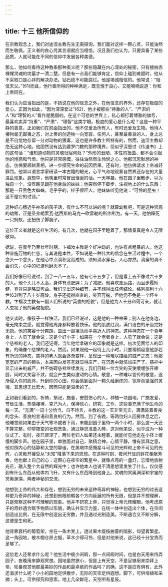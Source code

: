 ```yaml
---
---
---
```

title: 十三 他所信仰的
---





在宗教观念上，我们对迪涅主教先生无需探询。我们面对这样一颗心灵，只能油然而生敬佩。正义者的良心凭其言语就应当相信。况且我们也认为，只要具备了某些品质，人就可能在不同的信仰中发展各种美德。

那么，他如何看待这种教条那种奥义呢？那些隐藏在内心深处的秘密，只有接纳赤裸裸灵魂的坟墓才一清二楚。但是有一点我们能够肯定，信仰上碰到难题时，他从不采取口是心非的解决办法。钻石绝不可能腐烂。他是竭诚相信的。他常说：“相信天父。”(61)而且，他行善所得的种种满足，既无愧于良心，又能喃喃说道：你和上帝同在。

我们认为应当指出的是，不妨说在他的信念之外，在他信念的界外，还存在极度的爱心。正因为如此，“因为深深爱过”(62)，他才被那些“持重的人”、“严肃的人”和“理智的人”看作是脆弱的。在这个可悲的世界上，私心都打着博雅的旗号，最喜欢卖弄“持重”、“严肃”、“理智”这类字眼。极度的爱心是什么呢？这是一种平静的善意，正如我们在前面指出的，他不仅爱及所有人，有时还爱及生物。他待人接物毫无鄙夷之态，对上帝的创造物一向宽容。任何人，甚至最善良的人，身上总是不自觉地存留一分对动物的狠毒，这也是许多教士所特有的，然而，迪涅主教却绝无这种心地。他固然没有达到婆罗门教的那种境界，但似乎深思过《传道书》上的这句话：“谁知道动物的灵魂归宿何处？”外形的丑陋、本性的扭曲，都不会引起他的惶惑和气愤。他只是非常感慨，往往油然而生怜悯之心。他那沉思默想的神态，仿佛要超越表相，进一步探究生命的前因后果。还有时，他仿佛请求上帝减轻罪罚。他常以语言学家研读一本古籍的眼光，心平气和地观察自然界还存在的大量混乱现象。遐想中，他嘴里时常冒出怪诞的话。一天早晨，他在园子里散步，以为独自一个，没有瞧见跟在他身后的妹妹；他突然停下脚步，注视地上的什么东西：那是一只黑色大蜘蛛，毛乎乎的，样子很吓人。他妹妹听见他说：“可怜的昆虫！这不是它的过错。”

这种好心肠近乎神圣的孩子话，有什么不可以讲的呢？就算幼稚吧，可是这种崇高的幼稚，正是圣弗朗索瓦·达西斯的马克—欧雷勒的所作所为。有一天，他怕踩死一只蚂蚁，还扭伤了脚腕子。

这位正义者就是这样生活的。有几次，他就在园子里睡着了，那情景真是令人无限敬仰。

据说，在青年乃至壮年时期，卞福汝主教是个好冲动的，也许有点粗暴的人。他这种普施万物的仁慈，与其说是本性，不如说是一种伟大的信念在生活过程中，一个念头一个念头，在他心中点滴积淀而成的。须知滴水穿石，人心亦然。滴穿的洞不会消失，心中的积淀也磨灭不了。

我们好像已经说过，到了一八一五年，他有七十五岁了，但是看上去不像过六十岁的人。他个头儿不太高，身体有点肥胖；为了减肥，他喜欢走远路，而且步履矫健，脊背只是略显弯曲。我们举出这种细节，并不想得出任何结论。格列高利十六世(63)到了八十岁高龄，身子还挺得直直的，笑容可掬，但他仍不免是一个坏主教。卞福汝主教有一副人们所说的“英俊的相貌”，但是他为人十分和蔼可亲，就让人忽视了他的英俊相貌。

他交谈时，像孩子一样快活，我们已经说过，这是他的一种神采；别人在他身边，毫无拘束之感，就觉得他周身都释放着快乐。他的肌肤红润，满口洁白的牙齿完好无损。他的笑容十分爽朗，显出一副坦荡而平易近人的神态。这种神态在一个青年身上，人见了就会说：这是个好小子；如果在一个老者身上，人见了就会说：这是个慈祥的老人。我们还记得，当年他给拿破仑的印象就是这样。初次见面给人的印象，的确像个慈祥的老人。然而，如果跟他一起待上几小时，只要稍稍留意他那若有所思的神态，慈祥的老人就会逐渐变样，呈现出一种难以描绘的威严之态；他那宽宽的严肃的额头，本来因白发苍苍就显得庄严，在沉思中就倍加庄严了。慈祥中显示出来的威严，并不妨碍慈祥继续发光；我们目睹一位含笑的天使缓缓张开翅膀，同时又笑容不敛，就会产生类似激动的心情。敬意，一种难以言传的敬意，逐渐侵入你的肌体，升到你的心田，你会感到面对一颗久经磨炼的、宽厚而坚强的灵魂，其思想无比宏大，因而只能是温柔的了。

正如我们看到的，祈祷，祭祀，施舍，安慰伤心的人，种植一块园地，广施友爱，节俭生活，热情接待，克己为人，保持信心，研究，工作，这些事充满了他生命的每一天。“充满”一词十分恰当，自不待言，主教的这一天非常充实，满满装着善良的念头、善良的言语和善良的行为。然而，到了夜晚，等两位妇人回房休息之后，他睡觉前如果由于天气寒冷或者下雨，未能到园子里待一两个小时，那么这一天还不算完整。仰望夜空的壮观景象，通过静思准备入睡，这对他来说，似乎成为一种仪式了。有时，夜已很深了，两位老妇人如果还未睡着，就能听见他走在小径上缓慢的脚步声。他在园子里，单独面对自己，聚精会神，心情平静，惟有崇拜之意，他对照内心的恬静和太空的静谧，在黑暗中感慨星斗可见的光辉和上帝不可见的光辉，心灵敞开接受从“未知”降落下来的思想。在这种时刻，夜间开放的鲜花奉献芳香，他也献上自己的心：这颗心在夜空的繁星中，就像点亮的一盏灯，忘情地放射光芒，融入整个大自然的辉光中；也许他本人也说不清思想里发生了什么，仅仅感到有什么东西从他体内飞升，又有什么东西降到他身上。灵魂的冥奥渊深和宇宙的冥奥渊深，两者神秘的交流。

他想到上帝的伟大和存在，想到无穷的未来这种奇异的神秘，也想到无穷的过去这种更为奇异的神秘，还想到他眼前朝各个方向延展的所有无限，但是并不想理解，只是观察这种不可理解的现象。他并不研究上帝，只觉得上帝光辉耀眼。他考虑原子的奇妙遇合赋予物质以形貌，确认并显示力量，在统一体中创造出个体，在空间创造出比例，在无限中创造出无穷数，并且通过光制造美。不断遇合又不断分解，这便是生和死。

他背靠衰朽的葡萄架，坐在一条木凳上，透过果木瘦枝曲蔓的暗影，仰望着繁星。这一角园地，被木棚仓房占据，草木少得可怜，但是对他来说，这已经十分宝贵而足够了。

这位老人还希求什么呢？他生活中极少闲暇，那一点闲暇时间，也是白天用来侍弄园子，夜晚用来静观冥想。园地虽然狭小，但是上有天空，不是足够用来崇拜上帝，轮番观赏他那最美妙的作品和最卓绝的作品吗？的确，这不是应有俱有，此外还渴求什么呢？小小的园地足供散步，无际的天空足供遐想。脚下，可供培植和采摘；头上，可供探究和思索。地上几朵鲜花，天空所有星辰。